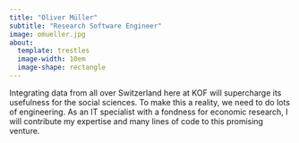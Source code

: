 ```yaml
---
title: "Oliver Müller"
subtitle: "Research Software Engineer"
image: omueller.jpg
about:
  template: trestles
  image-width: 10em
  image-shape: rectangle
---
```



Integrating data from all over Switzerland here at KOF will supercharge its usefulness for the social sciences. To make this a reality, we need to do lots of engineering. As an IT specialist with a fondness for economic research, I will contribute my expertise and many lines of code to this promising venture.
